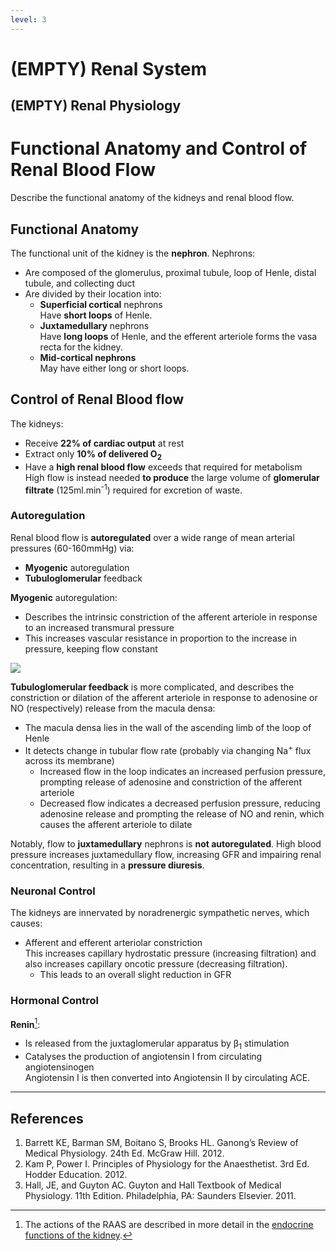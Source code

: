 ```yaml
---
level: 3
---
```


# (EMPTY) Renal System

## (EMPTY) Renal Physiology

# Functional Anatomy and Control of Renal Blood Flow

:::CICM
Describe the functional anatomy of the kidneys and renal blood flow.
:::

## Functional Anatomy

The functional unit of the kidney is the **nephron**. Nephrons:

* Are composed of the glomerulus, proximal tubule, loop of Henle, distal tubule, and collecting duct
* Are divided by their location into:
    * **Superficial cortical** nephrons\
    Have **short loops** of Henle.
    * **Juxtamedullary** nephrons\
    Have **long loops** of Henle, and the efferent arteriole forms the vasa recta for the kidney.
    * **Mid-cortical nephrons**\
    May have either long or short loops.

## Control of Renal Blood flow

The kidneys:

* Receive **22% of cardiac output** at rest
* Extract only **10% of delivered O~2~**
* Have a **high renal blood flow** exceeds that required for metabolism\
High flow is instead needed **to produce** the large volume of **glomerular filtrate** (125ml.min^-1^) required for excretion of waste.

### Autoregulation

Renal blood flow is **autoregulated** over a wide range of mean arterial pressures (60-160mmHg) via:

* **Myogenic** autoregulation
* **Tubuloglomerular** feedback

**Myogenic** autoregulation:

* Describes the intrinsic constriction of the afferent arteriole in response to an increased transmural pressure
* This increases vascular resistance in proportion to the increase in pressure, keeping flow constant

<img src="resources/renal-autoregulation.svg">

**Tubuloglomerular feedback** is more complicated, and describes the constriction or dilation of the afferent arteriole in response to adenosine or NO (respectively) release from the macula densa:

* The macula densa lies in the wall of the ascending limb of the loop of Henle
* It detects change in tubular flow rate (probably via changing Na^+^ flux across its membrane)
    * Increased flow in the loop indicates an increased perfusion pressure, prompting release of adenosine and constriction of the afferent arteriole
    * Decreased flow indicates a decreased perfusion pressure, reducing adenosine release and prompting the release of NO and renin, which causes the afferent arteriole to dilate


Notably, flow to **juxtamedullary** nephrons is **not autoregulated**. High blood pressure  increases juxtamedullary flow, increasing GFR and impairing renal concentration, resulting in a **pressure diuresis**.

### Neuronal Control

The kidneys are innervated by noradrenergic sympathetic nerves, which causes:

* Afferent and efferent arteriolar constriction\
This increases capillary hydrostatic pressure (increasing filtration) and also increases capillary oncotic pressure (decreasing filtration).
    * This leads to an overall slight reduction in GFR

### Hormonal Control

**Renin**^[The actions of the RAAS are described in more detail in the [endocrine functions of the kidney](endocrine_functions_of_the_kidney.md#raas).]:

* Is released from the juxtaglomerular apparatus by β~1~ stimulation
* Catalyses the production of angiotensin I from circulating angiotensinogen\
Angiotensin I is then converted into Angiotensin II by circulating ACE.

---

## References

1. Barrett KE, Barman SM, Boitano S, Brooks HL. Ganong's Review of Medical Physiology. 24th Ed. McGraw Hill. 2012.
2. Kam P, Power I. Principles of Physiology for the Anaesthetist. 3rd Ed. Hodder Education. 2012.
3. Hall, JE, and Guyton AC. Guyton and Hall Textbook of Medical Physiology. 11th Edition. Philadelphia, PA: Saunders Elsevier. 2011. 
